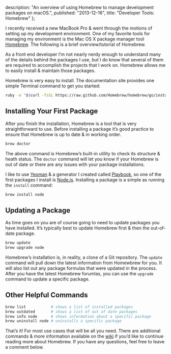 
  description:
    "An overview of using Homebrew to manage development packages on macOS.",
  published: "2013-12-16",
  title: "Developer Tools: Homebrew"
};

<Layout>
<Post {...meta}>

I recently received a new MacBook Pro &amp; went through the motions of setting up my development environment. One of my favorite tools for managing my environment is the Mac OS X package manager tool [Homebrew](http://brew.sh/). The following is a brief overview/tutorial of Homebrew.

As a front end developer I&rsquo;m not nearly nerdy enough to understand many of the details behind the packages I use, but I do know that several of them are required to accomplish the projects that I work on. Homebrew allows me to easily install &amp; maintain those packages.

Homebrew is very easy to install. The documentation site provides one simple Terminal command to get you started:

```bash
ruby -e "$(curl -fsSL https://raw.github.com/Homebrew/homebrew/go/install)"
```

## Installing Your First Package

After you finish the installation, Homebrew is a tool that is very straightforward to use. Before installing a package it&rsquo;s good practice to ensure that Homebrew is up to date &amp; in working order.

```bash
brew doctor
```

The above command is Homebrew&rsquo;s built-in utility to check its structure &amp; heath status. The `doctor` command will let you know if your Homebrew is out of date or there are any issues with your package installations.

I like to use [Yeoman](http://yeoman.io/) &amp; a generator I created called [Playbook](https://github.com/centresource/generator-playbook), so one of the first packages I install is [Node.js](http://nodejs.org/). Installing a package is a simple as running the `install` command:

```bash
brew install node
```

## Updating a Package

As time goes on you are of course going to need to update packages you have installed. It&rsquo;s typically best to update Homebrew first &amp; then the out-of-date package.

```bash
brew update
brew upgrade node
```

Homebrew&rsquo;s installation is, in reality, a clone of a Git repository. The `update` command will pull down the latest information from Homewbrew for you. It will also list out any package formulas that were updated in the process. After you have the latest Homebrew forumlas, you can use the `upgrade` command to update a specific package.

## Other Helpful Commands

```bash
brew list           # shows a list of installed packages
brew outdated       # shows a list of out of date packages
brew info node      # shows information about a specific package
brew uninstall node # uninstalls a specific package
```

That&rsquo;s it! For most use cases that will be all you need. There are additional commands &amp; more information available on the [wiki](https://github.com/Homebrew/homebrew/wiki) if you&rsquo;d like to continue reading more about Homebrew. If you have any questions, feel free to leave a comment below.

</Post>
</Layout>
